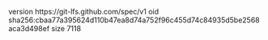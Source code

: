 version https://git-lfs.github.com/spec/v1
oid sha256:cbaa77a395624d110b47ea8d74a752f96c455d74c84935d5be2568aca3d498ef
size 7118
